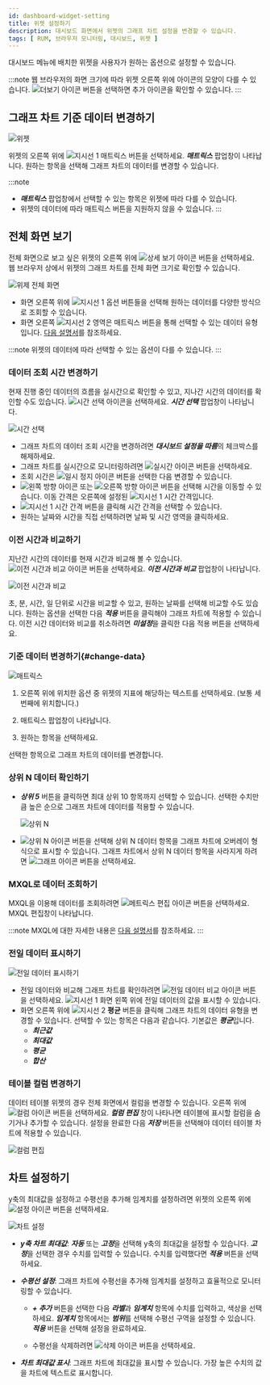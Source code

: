 ```yaml
---
id: dashboard-widget-setting
title: 위젯 설정하기
description: 대시보드 화면에서 위젯의 그래프 차트 설정을 변경할 수 있습니다.
tags: [ RUM, 브라우저 모니터링, 대시보드, 위젯 ]
---
```


대시보드 메뉴에 배치한 위젯을 사용자가 원하는 옵션으로 설정할 수 있습니다.

:::note
웹 브라우저의 화면 크기에 따라 위젯 오른쪽 위에 아이콘의 모양이 다를 수 있습니다. ![더보기 아이콘](/img/ico-more.svg) 버튼을 선택하면 추가 아이콘을 확인할 수 있습니다.
:::


## 그래프 차트 기준 데이터 변경하기

![위젯](/img/widget-sample.png)

위젯의 오른쪽 위에 ![지시선 1](/img/number-01.png) 매트릭스 버튼을 선택하세요. ***매트릭스*** 팝업창이 나타납니다. 원하는 항목을 선택해 그래프 차트의 데이터를 변경할 수 있습니다.

:::note
* ***매트릭스*** 팝업창에서 선택할 수 있는 항목은 위젯에 따라 다를 수 있습니다.
* 위젯의 데이터에 따라 매트릭스 버튼을 지원하지 않을 수 있습니다.
:::

## 전체 화면 보기

전체 화면으로 보고 싶은 위젯의 오른쪽 위에 ![상세 보기 아이콘](/img/ico-detail-mode.svg) 버튼을 선택하세요. 웹 브라우저 상에서 위젯의 그래프 차트를 전체 화면 크기로 확인할 수 있습니다.

![위제 전체 화면](/img/widget-fullscreen-mode.png)

* 화면 오른쪽 위에 ![지시선 1](/img/number-01.png) 옵션 버튼들을 선택해 원하는 데이터를 다양한 방식으로 조회할 수 있습니다.
* 화면 오른쪽 ![지시선 2](/img/number-02.png) 영역은 매트릭스 버튼을 통해 선택할 수 있는 데이터 유형입니다. [다음 설명서](#change-data)를 참조하세요.

:::note
위젯의 데이터에 따라 선택할 수 있는 옵션이 다를 수 있습니다.
:::

### 데이터 조회 시간 변경하기

현재 진행 중인 데이터의 흐름을 실시간으로 확인할 수 있고, 지나간 시간의 데이터를 확인할 수도 있습니다. ![시간 선택 아이콘](/img/ico-time-set.svg)을 선택하세요. ***시간 선택*** 팝업창이 나타납니다.

![시간 선택](/img/widget-select-time.png)

* 그래프 차트의 데이터 조회 시간을 변경하려면 ***대시보드 설정을 따름***의 체크박스를 해제하세요.
* 그래프 차트를 실시간으로 모니터링하려면 ![실시간 아이콘](/img/ico-play-time.svg) 버튼을 선택하세요.
* 조회 시간은 ![일시 정지 아이콘](/img/ico-pause.svg) 버튼을 선택한 다음 변경할 수 있습니다.
* ![왼쪽 방향 아이콘](/img/left-arrow.svg) 또는 ![오른쪽 방향 아이콘](/img/right-arrow.svg) 버튼을 선택해 시간을 이동할 수 있습니다. 이동 간격은 오른쪽에 설정된 ![지시선 1](/img/number-01.png) 시간 간격입니다.
* ![지시선 1](/img/number-01.png) 시간 간격 버튼을 클릭해 시간 간격을 선택할 수 있습니다.
* 원하는 날짜와 시간을 직접 선택하려면 날짜 및 시간 영역을 클릭하세요.

### 이전 시간과 비교하기

지난간 시간의 데이터를 현재 시간과 비교해 볼 수 있습니다. ![이전 시간과 비교 아이콘](/img/ico-timing.svg) 버튼을 선택하세요. ***이전 시간과 비교*** 팝업창이 나타납니다.

![이전 시간과 비교](/img/widget-compare-time.png)

초, 분, 시간, 일 단위로 시간을 비교할 수 있고, 원하는 날짜를 선택해 비교할 수도 있습니다. 원하는 옵션을 선택한 다음 ***적용*** 버튼을 클릭해야 그래프 차트에 적용할 수 있습니다. 이전 시간 데이터와 비교를 취소하려면 ***미설정***을 클릭한 다음 적용 버튼을 선택하세요.

### 기준 데이터 변경하기{#change-data}

![매트릭스](/img/widget-metric.png)

1. 오른쪽 위에 위치한 옵션 중 위젯의 지표에 해당하는 텍스트를 선택하세요. (보통 세번째에 위치합니다.)

1. 매트릭스 팝업창이 나타납니다.

1. 원하는 항목을 선택하세요.

선택한 항목으로 그래프 차트의 데이터를 변경합니다.

### 상위 N 데이터 확인하기

* ***상위 5*** 버튼을 클릭하면 최대 상위 10 항목까지 선택할 수 있습니다. 선택한 수치만큼 높은 순으로 그래프 차트에 데이터를 적용할 수 있습니다.

	![상위 N](/img/widget-n-data.png)

* ![상위 N 아이콘](/img/ico-topn-graph.svg) 버튼을 선택해 상위 N 데이터 항목을 그래프 차트에 오버레이 형식으로 표시할 수 있습니다. 그래프 차트에서 상위 N 데이터 항목을 사라지게 하려면 ![그래프 아이콘](/img/ico-normal-graph.svg) 버튼을 선택하세요.

### MXQL로 데이터 조회하기

MXQL을 이용해 데이터를 조회하려면 ![메트릭스 편집 아이콘](/img/ico-edit-metric.svg) 버튼을 선택하세요. MXQL 편집창이 나타납니다.

:::note
MXQL에 대한 자세한 내용은 [다음 설명서](../mxql/mxql-overview)를 참조하세요.
:::

### 전일 데이터 표시하기

![전일 데이터 표시하기](/img/widget-before-data.png)

* 전일 데이터와 비교해 그래프 차트를 확인하려면 ![전일 데이터 비교 아이콘](/img/ico-before-data.svg) 버튼을 선택하세요. ![지시선 1](/img/number-01.png) 화면 왼쪽 위에 전일 데이터의 값을 표시할 수 있습니다.
* 화면 오른쪽 위에 ![지시선 2](/img/number-02.png) **평균** 버튼을 클릭해 그래프 차트의 데이터 유형을 변경할 수 있습니다. 선택할 수 있는 항목은 다음과 같습니다. 기본값은 ***평균***입니다.
  * ***최근값***
  * ***최대값***
  * ***평균***
  * ***합산***

### 테이블 컬럼 변경하기

데이터 테이블 위젯의 경우 전체 화면에서 컬럼을 변경할 수 있습니다. 오른쪽 위에 ![컬럼 아이콘](/img/ico-column.svg) 버튼을 선택하세요. ***컬럼 편집*** 창이 나타나면 테이블에 표시할 컬럼을 숨기거나 추가할 수 있습니다. 설정을 완료한 다음 ***저장*** 버튼을 선택해야 데이터 테이블 차트에 적용할 수 있습니다.

![컬럼 편집](/img/widget-column.png)

## 차트 설정하기

y축의 최대값을 설정하고 수평선을 추가해 임계치를 설정하려면 위젯의 오른쪽 위에 ![설정 아이콘](/img/ico-setting.svg) 버튼을 선택하세요.

![차트 설정](/img/widget-chart-set.png)

* ***y축 차트 최대값***: ***자동*** 또는 ***고정***을 선택해 y축의 최대값을 설정할 수 있습니다. ***고정***을 선택한 경우 수치를 입력할 수 있습니다. 수치를 입력했다면 ***적용*** 버튼을 선택하세요.

* ***수평선 설정***: 그래프 차트에 수평선을 추가해 임계치를 설정하고 효율적으로 모니터링할 수 있습니다.

  * ***+ 추가*** 버튼을 선택한 다음 ***라벨***과 ***임계치*** 항목에 수치를 입력하고, 색상을 선택하세요. ***임계치*** 항목에서는 ***범위***를 선택해 수평선 구역을 설정할 수 있습니다. ***적용*** 버튼을 선택해 설정을 완료하세요.

  * 수평선을 삭제하려면 ![삭제 아이콘](/img/ico-trash-red.svg) 버튼을 선택하세요.

* ***차트 최대값 표시***: 그래프 차트에 최대값을 표시할 수 있습니다. 가장 높은 수치의 값을 차트에 텍스트로 표시합니다.